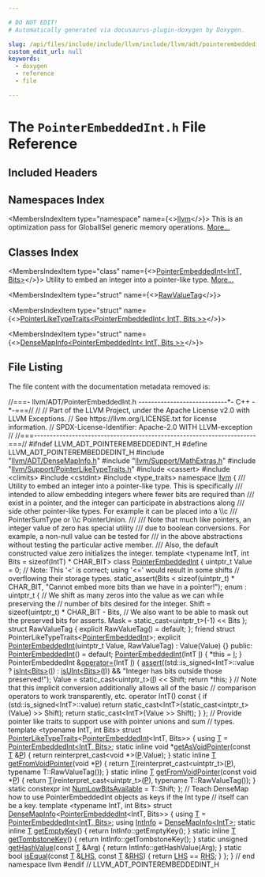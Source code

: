 ```yaml
---

# DO NOT EDIT!
# Automatically generated via docusaurus-plugin-doxygen by Doxygen.

slug: /api/files/include/include/llvm/include/llvm/adt/pointerembeddedint-h
custom_edit_url: null
keywords:
  - doxygen
  - reference
  - file

---
```





# The `PointerEmbeddedInt.h` File Reference

<DoxygenPage pluginConfig={pluginConfig}>



## Included Headers

<IncludesList>
<IncludesListItem
  filePath="llvm/ADT/DenseMapInfo.h"
  permalink="/docs/api/files/include/include/llvm/include/llvm/adt/densemapinfo-h"
  isLocal="true" />
<IncludesListItem
  filePath="llvm/Support/MathExtras.h"
  permalink="/docs/api/files/include/include/llvm/include/llvm/support/mathextras-h"
  isLocal="true" />
<IncludesListItem
  filePath="llvm/Support/PointerLikeTypeTraits.h"
  permalink="/docs/api/files/include/include/llvm/include/llvm/support/pointerliketypetraits-h"
  isLocal="true" />
<IncludesListItem
  filePath="cassert"
  permalink=""
  isLocal="false" />
<IncludesListItem
  filePath="climits"
  permalink=""
  isLocal="false" />
<IncludesListItem
  filePath="cstdint"
  permalink=""
  isLocal="false" />
<IncludesListItem
  filePath="type_traits"
  permalink=""
  isLocal="false" />
</IncludesList>

## Namespaces Index

<MembersIndex>

<MembersIndexItem
  type="namespace"
  name={<><a href="/docs/api/namespaces/llvm">llvm</a></>}>
This is an optimization pass for GlobalISel generic memory operations. <a href="/docs/api/namespaces/llvm/#details">More...</a>
</MembersIndexItem>

</MembersIndex>

## Classes Index

<MembersIndex>

<MembersIndexItem
  type="class"
  name={<><a href="/docs/api/classes/llvm/pointerembeddedint">PointerEmbeddedInt&lt;IntT, Bits&gt;</a></>}>
Utility to embed an integer into a pointer-like type. <a href="/docs/api/classes/llvm/pointerembeddedint/#details">More...</a>
</MembersIndexItem>

<MembersIndexItem
  type="struct"
  name={<><a href="/docs/api/structs/llvm/pointerembeddedint/rawvaluetag">RawValueTag</a></>}>
</MembersIndexItem>

<MembersIndexItem
  type="struct"
  name={<><a href="/docs/api/structs/llvm/pointerliketypetraits-1815c9a78f2d12e75277c3404e867e33">PointerLikeTypeTraits&lt;PointerEmbeddedInt&lt; IntT, Bits &gt;&gt;</a></>}>
</MembersIndexItem>

<MembersIndexItem
  type="struct"
  name={<><a href="/docs/api/structs/llvm/densemapinfo-1815c9a78f2d12e75277c3404e867e33">DenseMapInfo&lt;PointerEmbeddedInt&lt; IntT, Bits &gt;&gt;</a></>}>
</MembersIndexItem>

</MembersIndex>


## File Listing

The file content with the documentation metadata removed is:

<ProgramListing>

<Link id="l00001" /><CodeLine lineNumber="1"><Highlight kind="comment">//===- llvm/ADT/PointerEmbeddedInt.h ----------------------------&#42;- C++ -&#42;-===//</Highlight><Highlight kind="normal"></Highlight></CodeLine>
<Link id="l00002" /><CodeLine lineNumber="2"><Highlight kind="normal"></Highlight><Highlight kind="comment">//</Highlight><Highlight kind="normal"></Highlight></CodeLine>
<Link id="l00003" /><CodeLine lineNumber="3"><Highlight kind="normal"></Highlight><Highlight kind="comment">// Part of the LLVM Project, under the Apache License v2.0 with LLVM Exceptions.</Highlight><Highlight kind="normal"></Highlight></CodeLine>
<Link id="l00004" /><CodeLine lineNumber="4"><Highlight kind="normal"></Highlight><Highlight kind="comment">// See https://llvm.org/LICENSE.txt for license information.</Highlight><Highlight kind="normal"></Highlight></CodeLine>
<Link id="l00005" /><CodeLine lineNumber="5"><Highlight kind="normal"></Highlight><Highlight kind="comment">// SPDX-License-Identifier: Apache-2.0 WITH LLVM-exception</Highlight><Highlight kind="normal"></Highlight></CodeLine>
<Link id="l00006" /><CodeLine lineNumber="6"><Highlight kind="normal"></Highlight><Highlight kind="comment">//</Highlight><Highlight kind="normal"></Highlight></CodeLine>
<Link id="l00007" /><CodeLine lineNumber="7"><Highlight kind="normal"></Highlight><Highlight kind="comment">//===----------------------------------------------------------------------===//</Highlight><Highlight kind="normal"></Highlight></CodeLine>
<Link id="l00008" /><CodeLine lineNumber="8"><Highlight kind="normal"></Highlight></CodeLine>
<Link id="l00009" /><CodeLine lineNumber="9"><Highlight kind="normal"></Highlight><Highlight kind="preprocessor">#ifndef LLVM&#95;ADT&#95;POINTEREMBEDDEDINT&#95;H</Highlight><Highlight kind="normal"></Highlight></CodeLine>
<Link id="l00010" /><CodeLine lineNumber="10"><Highlight kind="normal"></Highlight><Highlight kind="preprocessor">#define LLVM&#95;ADT&#95;POINTEREMBEDDEDINT&#95;H</Highlight><Highlight kind="normal"></Highlight></CodeLine>
<Link id="l00011" /><CodeLine lineNumber="11"><Highlight kind="normal"></Highlight></CodeLine>
<Link id="l00012" /><CodeLine lineNumber="12"><Highlight kind="normal"></Highlight><Highlight kind="preprocessor">#include &quot;<a href="/docs/api/files/include/include/llvm/include/llvm/adt/densemapinfo-h">llvm/ADT/DenseMapInfo.h</a>&quot;</Highlight><Highlight kind="normal"></Highlight></CodeLine>
<Link id="l00013" /><CodeLine lineNumber="13"><Highlight kind="normal"></Highlight><Highlight kind="preprocessor">#include &quot;<a href="/docs/api/files/include/include/llvm/include/llvm/support/mathextras-h">llvm/Support/MathExtras.h</a>&quot;</Highlight><Highlight kind="normal"></Highlight></CodeLine>
<Link id="l00014" /><CodeLine lineNumber="14"><Highlight kind="normal"></Highlight><Highlight kind="preprocessor">#include &quot;<a href="/docs/api/files/include/include/llvm/include/llvm/support/pointerliketypetraits-h">llvm/Support/PointerLikeTypeTraits.h</a>&quot;</Highlight><Highlight kind="normal"></Highlight></CodeLine>
<Link id="l00015" /><CodeLine lineNumber="15"><Highlight kind="normal"></Highlight><Highlight kind="preprocessor">#include &lt;cassert&gt;</Highlight><Highlight kind="normal"></Highlight></CodeLine>
<Link id="l00016" /><CodeLine lineNumber="16"><Highlight kind="normal"></Highlight><Highlight kind="preprocessor">#include &lt;climits&gt;</Highlight><Highlight kind="normal"></Highlight></CodeLine>
<Link id="l00017" /><CodeLine lineNumber="17"><Highlight kind="normal"></Highlight><Highlight kind="preprocessor">#include &lt;cstdint&gt;</Highlight><Highlight kind="normal"></Highlight></CodeLine>
<Link id="l00018" /><CodeLine lineNumber="18"><Highlight kind="normal"></Highlight><Highlight kind="preprocessor">#include &lt;type&#95;traits&gt;</Highlight><Highlight kind="normal"></Highlight></CodeLine>
<Link id="l00019" /><CodeLine lineNumber="19"><Highlight kind="normal"></Highlight></CodeLine>
<Link id="l00020" /><CodeLine lineNumber="20"><Highlight kind="normal"></Highlight><Highlight kind="keyword">namespace </Highlight><Highlight kind="normal"><a href="/docs/api/namespaces/llvm">llvm</a> &#123;</Highlight></CodeLine>
<Link id="l00021" /><CodeLine lineNumber="21"><Highlight kind="normal"></Highlight><Highlight kind="comment"></Highlight></CodeLine>
<Link id="l00022" /><CodeLine lineNumber="22"><Highlight kind="comment">/// Utility to embed an integer into a pointer-like type. This is specifically</Highlight></CodeLine>
<Link id="l00023" /><CodeLine lineNumber="23"><Highlight kind="comment">/// intended to allow embedding integers where fewer bits are required than</Highlight></CodeLine>
<Link id="l00024" /><CodeLine lineNumber="24"><Highlight kind="comment">/// exist in a pointer, and the integer can participate in abstractions along</Highlight></CodeLine>
<Link id="l00025" /><CodeLine lineNumber="25"><Highlight kind="comment">/// side other pointer-like types. For example it can be placed into a \\c</Highlight></CodeLine>
<Link id="l00026" /><CodeLine lineNumber="26"><Highlight kind="comment">/// PointerSumType or \\c PointerUnion.</Highlight></CodeLine>
<Link id="l00027" /><CodeLine lineNumber="27"><Highlight kind="comment">///</Highlight></CodeLine>
<Link id="l00028" /><CodeLine lineNumber="28"><Highlight kind="comment">/// Note that much like pointers, an integer value of zero has special utility</Highlight></CodeLine>
<Link id="l00029" /><CodeLine lineNumber="29"><Highlight kind="comment">/// due to boolean conversions. For example, a non-null value can be tested for</Highlight></CodeLine>
<Link id="l00030" /><CodeLine lineNumber="30"><Highlight kind="comment">/// in the above abstractions without testing the particular active member.</Highlight></CodeLine>
<Link id="l00031" /><CodeLine lineNumber="31"><Highlight kind="comment">/// Also, the default constructed value zero initializes the integer.</Highlight><Highlight kind="normal"></Highlight></CodeLine>
<Link id="l00032" /><CodeLine lineNumber="32"><Highlight kind="normal"></Highlight><Highlight kind="keyword">template</Highlight><Highlight kind="normal"> &lt;</Highlight><Highlight kind="keyword">typename</Highlight><Highlight kind="normal"> IntT, </Highlight><Highlight kind="keywordtype">int</Highlight><Highlight kind="normal"> Bits = sizeof(IntT) &#42; CHAR&#95;BIT&gt;</Highlight></CodeLine>
<Link id="l00033" /><CodeLine lineNumber="33" lineLink="/docs/api/classes/llvm/pointerembeddedint"><Highlight kind="normal"></Highlight><Highlight kind="keyword">class </Highlight><Highlight kind="normal"><a href="/docs/api/classes/llvm/pointerembeddedint/#ad6fb45970333ed1021fa68939785950d">PointerEmbeddedInt</a> &#123;</Highlight></CodeLine>
<Link id="l00034" /><CodeLine lineNumber="34"><Highlight kind="normal">  uintptr&#95;t Value = 0;</Highlight></CodeLine>
<Link id="l00035" /><CodeLine lineNumber="35"><Highlight kind="normal"></Highlight></CodeLine>
<Link id="l00036" /><CodeLine lineNumber="36"><Highlight kind="normal">  </Highlight><Highlight kind="comment">// Note: This &#39;&lt;&#39; is correct; using &#39;&lt;=&#39; would result in some shifts</Highlight><Highlight kind="normal"></Highlight></CodeLine>
<Link id="l00037" /><CodeLine lineNumber="37"><Highlight kind="normal">  </Highlight><Highlight kind="comment">// overflowing their storage types.</Highlight><Highlight kind="normal"></Highlight></CodeLine>
<Link id="l00038" /><CodeLine lineNumber="38" lineLink="/docs/api/classes/llvm/pointerembeddedint/#a4d120b8037d5e9933d98ff076edab2d8"><Highlight kind="normal">  </Highlight><Highlight kind="keyword">static&#95;assert</Highlight><Highlight kind="normal">(Bits &lt; </Highlight><Highlight kind="keyword">sizeof</Highlight><Highlight kind="normal">(uintptr&#95;t) &#42; CHAR&#95;BIT,</Highlight></CodeLine>
<Link id="l00039" /><CodeLine lineNumber="39"><Highlight kind="normal">                </Highlight><Highlight kind="stringliteral">&quot;Cannot embed more bits than we have in a pointer!&quot;</Highlight><Highlight kind="normal">);</Highlight></CodeLine>
<Link id="l00040" /><CodeLine lineNumber="40"><Highlight kind="normal"></Highlight></CodeLine>
<Link id="l00041" /><CodeLine lineNumber="41"><Highlight kind="normal">  enum : uintptr&#95;t &#123;</Highlight></CodeLine>
<Link id="l00042" /><CodeLine lineNumber="42"><Highlight kind="normal">    </Highlight><Highlight kind="comment">// We shift as many zeros into the value as we can while preserving the</Highlight><Highlight kind="normal"></Highlight></CodeLine>
<Link id="l00043" /><CodeLine lineNumber="43"><Highlight kind="normal">    </Highlight><Highlight kind="comment">// number of bits desired for the integer.</Highlight><Highlight kind="normal"></Highlight></CodeLine>
<Link id="l00044" /><CodeLine lineNumber="44"><Highlight kind="normal">    Shift = </Highlight><Highlight kind="keyword">sizeof</Highlight><Highlight kind="normal">(uintptr&#95;t) &#42; CHAR&#95;BIT - Bits,</Highlight></CodeLine>
<Link id="l00045" /><CodeLine lineNumber="45"><Highlight kind="normal"></Highlight></CodeLine>
<Link id="l00046" /><CodeLine lineNumber="46"><Highlight kind="normal">    </Highlight><Highlight kind="comment">// We also want to be able to mask out the preserved bits for asserts.</Highlight><Highlight kind="normal"></Highlight></CodeLine>
<Link id="l00047" /><CodeLine lineNumber="47"><Highlight kind="normal">    Mask = </Highlight><Highlight kind="keyword">static&#95;cast&lt;</Highlight><Highlight kind="normal">uintptr&#95;t</Highlight><Highlight kind="keyword">&gt;</Highlight><Highlight kind="normal">(-1) &lt;&lt; Bits</Highlight></CodeLine>
<Link id="l00048" /><CodeLine lineNumber="48"><Highlight kind="normal">  &#125;;</Highlight></CodeLine>
<Link id="l00049" /><CodeLine lineNumber="49"><Highlight kind="normal"></Highlight></CodeLine>
<Link id="l00050" /><CodeLine lineNumber="50"><Highlight kind="normal">  </Highlight><Highlight kind="keyword">struct </Highlight><Highlight kind="normal">RawValueTag &#123;</Highlight></CodeLine>
<Link id="l00051" /><CodeLine lineNumber="51"><Highlight kind="normal">    </Highlight><Highlight kind="keyword">explicit</Highlight><Highlight kind="normal"> RawValueTag() = </Highlight><Highlight kind="keywordflow">default</Highlight><Highlight kind="normal">;</Highlight></CodeLine>
<Link id="l00052" /><CodeLine lineNumber="52"><Highlight kind="normal">  &#125;;</Highlight></CodeLine>
<Link id="l00053" /><CodeLine lineNumber="53"><Highlight kind="normal"></Highlight></CodeLine>
<Link id="l00054" /><CodeLine lineNumber="54"><Highlight kind="normal">  </Highlight><Highlight kind="keyword">friend</Highlight><Highlight kind="normal"> </Highlight><Highlight kind="keyword">struct </Highlight><Highlight kind="normal">PointerLikeTypeTraits&lt;<a href="/docs/api/classes/llvm/pointerembeddedint/#ad6fb45970333ed1021fa68939785950d">PointerEmbeddedInt</a>&gt;;</Highlight></CodeLine>
<Link id="l00055" /><CodeLine lineNumber="55"><Highlight kind="normal"></Highlight></CodeLine>
<Link id="l00056" /><CodeLine lineNumber="56"><Highlight kind="normal">  </Highlight><Highlight kind="keyword">explicit</Highlight><Highlight kind="normal"> <a href="/docs/api/classes/llvm/pointerembeddedint/#ad6fb45970333ed1021fa68939785950d">PointerEmbeddedInt</a>(uintptr&#95;t Value, RawValueTag) : Value(Value) &#123;&#125;</Highlight></CodeLine>
<Link id="l00057" /><CodeLine lineNumber="57"><Highlight kind="normal"></Highlight></CodeLine>
<Link id="l00058" /><CodeLine lineNumber="58"><Highlight kind="normal"></Highlight><Highlight kind="keyword">public</Highlight><Highlight kind="normal">:</Highlight></CodeLine>
<Link id="l00059" /><CodeLine lineNumber="59" lineLink="/docs/api/classes/llvm/pointerembeddedint/#ad6fb45970333ed1021fa68939785950d"><Highlight kind="normal">  <a href="/docs/api/classes/llvm/pointerembeddedint/#ad6fb45970333ed1021fa68939785950d">PointerEmbeddedInt</a>() = </Highlight><Highlight kind="keywordflow">default</Highlight><Highlight kind="normal">;</Highlight></CodeLine>
<Link id="l00060" /><CodeLine lineNumber="60"><Highlight kind="normal"></Highlight></CodeLine>
<Link id="l00061" /><CodeLine lineNumber="61" lineLink="/docs/api/classes/llvm/pointerembeddedint/#a897914de7b876537cdad68a213aef272"><Highlight kind="normal">  <a href="/docs/api/classes/llvm/pointerembeddedint/#a897914de7b876537cdad68a213aef272">PointerEmbeddedInt</a>(IntT <a href="/docs/api/files/lib/lib/support/md5-cpp/#ac0eafdc9ee161b71e7af98af736952fd">I</a>) &#123; &#42;</Highlight><Highlight kind="keyword">this</Highlight><Highlight kind="normal"> = <a href="/docs/api/files/lib/lib/support/md5-cpp/#ac0eafdc9ee161b71e7af98af736952fd">I</a>; &#125;</Highlight></CodeLine>
<Link id="l00062" /><CodeLine lineNumber="62"><Highlight kind="normal"></Highlight></CodeLine>
<Link id="l00063" /><CodeLine lineNumber="63" lineLink="/docs/api/classes/llvm/pointerembeddedint/#a797102cb5f5a1af8d001c5271068bde9"><Highlight kind="normal">  PointerEmbeddedInt &amp;<a href="/docs/api/classes/llvm/pointerembeddedint/#a797102cb5f5a1af8d001c5271068bde9">operator=</a>(IntT <a href="/docs/api/files/lib/lib/support/md5-cpp/#ac0eafdc9ee161b71e7af98af736952fd">I</a>) &#123;</Highlight></CodeLine>
<Link id="l00064" /><CodeLine lineNumber="64"><Highlight kind="normal">    <a href="/docs/api/files/lib/lib/target/lib/target/amdgpu/silowercontrolflow-cpp/#a4868c5d81c5ccc98c47aeab6244346a0">assert</a>((std::is&#95;signed&lt;IntT&gt;::value ? <a href="/docs/api/namespaces/llvm/#a1a1e51a5952c3afa00875df90e7ae6f8">isInt&lt;Bits&gt;</a>(<a href="/docs/api/files/lib/lib/support/md5-cpp/#ac0eafdc9ee161b71e7af98af736952fd">I</a>) : <a href="/docs/api/namespaces/llvm/#a87e65296f2a6d9570117a852af342764">isUInt&lt;Bits&gt;</a>(<a href="/docs/api/files/lib/lib/support/md5-cpp/#ac0eafdc9ee161b71e7af98af736952fd">I</a>)) &amp;&amp;</Highlight></CodeLine>
<Link id="l00065" /><CodeLine lineNumber="65"><Highlight kind="normal">           </Highlight><Highlight kind="stringliteral">&quot;Integer has bits outside those preserved!&quot;</Highlight><Highlight kind="normal">);</Highlight></CodeLine>
<Link id="l00066" /><CodeLine lineNumber="66"><Highlight kind="normal">    Value = </Highlight><Highlight kind="keyword">static&#95;cast&lt;</Highlight><Highlight kind="normal">uintptr&#95;t</Highlight><Highlight kind="keyword">&gt;</Highlight><Highlight kind="normal">(<a href="/docs/api/files/lib/lib/support/md5-cpp/#ac0eafdc9ee161b71e7af98af736952fd">I</a>) &lt;&lt; Shift;</Highlight></CodeLine>
<Link id="l00067" /><CodeLine lineNumber="67"><Highlight kind="normal">    </Highlight><Highlight kind="keywordflow">return</Highlight><Highlight kind="normal"> &#42;</Highlight><Highlight kind="keyword">this</Highlight><Highlight kind="normal">;</Highlight></CodeLine>
<Link id="l00068" /><CodeLine lineNumber="68"><Highlight kind="normal">  &#125;</Highlight></CodeLine>
<Link id="l00069" /><CodeLine lineNumber="69"><Highlight kind="normal"></Highlight></CodeLine>
<Link id="l00070" /><CodeLine lineNumber="70"><Highlight kind="normal">  </Highlight><Highlight kind="comment">// Note that this implicit conversion additionally allows all of the basic</Highlight><Highlight kind="normal"></Highlight></CodeLine>
<Link id="l00071" /><CodeLine lineNumber="71"><Highlight kind="normal">  </Highlight><Highlight kind="comment">// comparison operators to work transparently, etc.</Highlight><Highlight kind="normal"></Highlight></CodeLine>
<Link id="l00072" /><CodeLine lineNumber="72" lineLink="/docs/api/classes/llvm/pointerembeddedint/#ab7a40cca67f87adef44bac2e8af94428"><Highlight kind="normal">  </Highlight><Highlight kind="keyword">operator</Highlight><Highlight kind="normal"> IntT()</Highlight><Highlight kind="keyword"> const </Highlight><Highlight kind="normal">&#123;</Highlight></CodeLine>
<Link id="l00073" /><CodeLine lineNumber="73"><Highlight kind="normal">    </Highlight><Highlight kind="keywordflow">if</Highlight><Highlight kind="normal"> (std::is&#95;signed&lt;IntT&gt;::value)</Highlight></CodeLine>
<Link id="l00074" /><CodeLine lineNumber="74"><Highlight kind="normal">      </Highlight><Highlight kind="keywordflow">return</Highlight><Highlight kind="normal"> </Highlight><Highlight kind="keyword">static&#95;cast&lt;</Highlight><Highlight kind="normal">IntT</Highlight><Highlight kind="keyword">&gt;</Highlight><Highlight kind="normal">(</Highlight><Highlight kind="keyword">static&#95;cast&lt;</Highlight><Highlight kind="normal">intptr&#95;t</Highlight><Highlight kind="keyword">&gt;</Highlight><Highlight kind="normal">(Value) &gt;&gt; Shift);</Highlight></CodeLine>
<Link id="l00075" /><CodeLine lineNumber="75"><Highlight kind="normal">    </Highlight><Highlight kind="keywordflow">return</Highlight><Highlight kind="normal"> </Highlight><Highlight kind="keyword">static&#95;cast&lt;</Highlight><Highlight kind="normal">IntT</Highlight><Highlight kind="keyword">&gt;</Highlight><Highlight kind="normal">(Value &gt;&gt; Shift);</Highlight></CodeLine>
<Link id="l00076" /><CodeLine lineNumber="76"><Highlight kind="normal">  &#125;</Highlight></CodeLine>
<Link id="l00077" /><CodeLine lineNumber="77"><Highlight kind="normal">&#125;;</Highlight></CodeLine>
<Link id="l00078" /><CodeLine lineNumber="78"><Highlight kind="normal"></Highlight></CodeLine>
<Link id="l00079" /><CodeLine lineNumber="79"><Highlight kind="normal"></Highlight><Highlight kind="comment">// Provide pointer like traits to support use with pointer unions and sum</Highlight><Highlight kind="normal"></Highlight></CodeLine>
<Link id="l00080" /><CodeLine lineNumber="80"><Highlight kind="normal"></Highlight><Highlight kind="comment">// types.</Highlight><Highlight kind="normal"></Highlight></CodeLine>
<Link id="l00081" /><CodeLine lineNumber="81"><Highlight kind="normal"></Highlight><Highlight kind="keyword">template</Highlight><Highlight kind="normal"> &lt;</Highlight><Highlight kind="keyword">typename</Highlight><Highlight kind="normal"> IntT, </Highlight><Highlight kind="keywordtype">int</Highlight><Highlight kind="normal"> Bits&gt;</Highlight></CodeLine>
<Link id="l00082" /><CodeLine lineNumber="82" lineLink="/docs/api/structs/llvm/pointerliketypetraits-1815c9a78f2d12e75277c3404e867e33"><Highlight kind="normal"></Highlight><Highlight kind="keyword">struct </Highlight><Highlight kind="normal"><a href="/docs/api/structs/llvm/pointerliketypetraits">PointerLikeTypeTraits</a>&lt;<a href="/docs/api/classes/llvm/pointerembeddedint">PointerEmbeddedInt</a>&lt;IntT, Bits&gt;&gt; &#123;</Highlight></CodeLine>
<Link id="l00083" /><CodeLine lineNumber="83" lineLink="/docs/api/structs/llvm/pointerliketypetraits-1815c9a78f2d12e75277c3404e867e33/#a4214a350e7e1d29326062d6954617814"><Highlight kind="normal">  </Highlight><Highlight kind="keyword">using </Highlight><Highlight kind="normal"><a href="/docs/api/structs/llvm/pointerliketypetraits-1815c9a78f2d12e75277c3404e867e33/#a4214a350e7e1d29326062d6954617814">T</a> = <a href="/docs/api/classes/llvm/pointerembeddedint">PointerEmbeddedInt&lt;IntT, Bits&gt;</a>;</Highlight></CodeLine>
<Link id="l00084" /><CodeLine lineNumber="84"><Highlight kind="normal"></Highlight></CodeLine>
<Link id="l00085" /><CodeLine lineNumber="85" lineLink="/docs/api/structs/llvm/pointerliketypetraits-1815c9a78f2d12e75277c3404e867e33/#aa260c9d0299bbdc4497cc1ef9401708a"><Highlight kind="normal">  </Highlight><Highlight kind="keyword">static</Highlight><Highlight kind="normal"> </Highlight><Highlight kind="keyword">inline</Highlight><Highlight kind="normal"> </Highlight><Highlight kind="keywordtype">void</Highlight><Highlight kind="normal"> &#42;<a href="/docs/api/structs/llvm/pointerliketypetraits-1815c9a78f2d12e75277c3404e867e33/#aa260c9d0299bbdc4497cc1ef9401708a">getAsVoidPointer</a>(</Highlight><Highlight kind="keyword">const</Highlight><Highlight kind="normal"> <a href="/docs/api/structs/llvm/pointerliketypetraits-1815c9a78f2d12e75277c3404e867e33/#a4214a350e7e1d29326062d6954617814">T</a> &amp;<a href="/docs/api/files/lib/lib/option/option-cpp/#a04665169063c8ca1f2ea96c27fc7c2b2">P</a>) &#123;</Highlight></CodeLine>
<Link id="l00086" /><CodeLine lineNumber="86"><Highlight kind="normal">    </Highlight><Highlight kind="keywordflow">return</Highlight><Highlight kind="normal"> </Highlight><Highlight kind="keyword">reinterpret&#95;cast&lt;</Highlight><Highlight kind="keywordtype">void</Highlight><Highlight kind="normal"> &#42;</Highlight><Highlight kind="keyword">&gt;</Highlight><Highlight kind="normal">(<a href="/docs/api/files/lib/lib/option/option-cpp/#a04665169063c8ca1f2ea96c27fc7c2b2">P</a>.Value);</Highlight></CodeLine>
<Link id="l00087" /><CodeLine lineNumber="87"><Highlight kind="normal">  &#125;</Highlight></CodeLine>
<Link id="l00088" /><CodeLine lineNumber="88"><Highlight kind="normal"></Highlight></CodeLine>
<Link id="l00089" /><CodeLine lineNumber="89" lineLink="/docs/api/structs/llvm/pointerliketypetraits-1815c9a78f2d12e75277c3404e867e33/#ac75458311816724d8d6e61ad7e111939"><Highlight kind="normal">  </Highlight><Highlight kind="keyword">static</Highlight><Highlight kind="normal"> </Highlight><Highlight kind="keyword">inline</Highlight><Highlight kind="normal"> <a href="/docs/api/structs/llvm/pointerliketypetraits-1815c9a78f2d12e75277c3404e867e33/#a4214a350e7e1d29326062d6954617814">T</a> <a href="/docs/api/structs/llvm/pointerliketypetraits-1815c9a78f2d12e75277c3404e867e33/#ac75458311816724d8d6e61ad7e111939">getFromVoidPointer</a>(</Highlight><Highlight kind="keywordtype">void</Highlight><Highlight kind="normal"> &#42;<a href="/docs/api/files/lib/lib/option/option-cpp/#a04665169063c8ca1f2ea96c27fc7c2b2">P</a>) &#123;</Highlight></CodeLine>
<Link id="l00090" /><CodeLine lineNumber="90"><Highlight kind="normal">    </Highlight><Highlight kind="keywordflow">return</Highlight><Highlight kind="normal"> <a href="/docs/api/files/lib/lib/target/lib/target/mips/mips16isellowering-cpp/#a0acb682b8260ab1c60b918599864e2e5">T</a>(</Highlight><Highlight kind="keyword">reinterpret&#95;cast&lt;</Highlight><Highlight kind="normal">uintptr&#95;t</Highlight><Highlight kind="keyword">&gt;</Highlight><Highlight kind="normal">(<a href="/docs/api/files/lib/lib/option/option-cpp/#a04665169063c8ca1f2ea96c27fc7c2b2">P</a>), </Highlight><Highlight kind="keyword">typename</Highlight><Highlight kind="normal"> T::RawValueTag());</Highlight></CodeLine>
<Link id="l00091" /><CodeLine lineNumber="91"><Highlight kind="normal">  &#125;</Highlight></CodeLine>
<Link id="l00092" /><CodeLine lineNumber="92"><Highlight kind="normal"></Highlight></CodeLine>
<Link id="l00093" /><CodeLine lineNumber="93" lineLink="/docs/api/structs/llvm/pointerliketypetraits-1815c9a78f2d12e75277c3404e867e33/#a2910be30c7def7e9c087d42c07309441"><Highlight kind="normal">  </Highlight><Highlight kind="keyword">static</Highlight><Highlight kind="normal"> </Highlight><Highlight kind="keyword">inline</Highlight><Highlight kind="normal"> <a href="/docs/api/structs/llvm/pointerliketypetraits-1815c9a78f2d12e75277c3404e867e33/#a4214a350e7e1d29326062d6954617814">T</a> <a href="/docs/api/structs/llvm/pointerliketypetraits-1815c9a78f2d12e75277c3404e867e33/#a2910be30c7def7e9c087d42c07309441">getFromVoidPointer</a>(</Highlight><Highlight kind="keyword">const</Highlight><Highlight kind="normal"> </Highlight><Highlight kind="keywordtype">void</Highlight><Highlight kind="normal"> &#42;<a href="/docs/api/files/lib/lib/option/option-cpp/#a04665169063c8ca1f2ea96c27fc7c2b2">P</a>) &#123;</Highlight></CodeLine>
<Link id="l00094" /><CodeLine lineNumber="94"><Highlight kind="normal">    </Highlight><Highlight kind="keywordflow">return</Highlight><Highlight kind="normal"> <a href="/docs/api/files/lib/lib/target/lib/target/mips/mips16isellowering-cpp/#a0acb682b8260ab1c60b918599864e2e5">T</a>(</Highlight><Highlight kind="keyword">reinterpret&#95;cast&lt;</Highlight><Highlight kind="normal">uintptr&#95;t</Highlight><Highlight kind="keyword">&gt;</Highlight><Highlight kind="normal">(<a href="/docs/api/files/lib/lib/option/option-cpp/#a04665169063c8ca1f2ea96c27fc7c2b2">P</a>), </Highlight><Highlight kind="keyword">typename</Highlight><Highlight kind="normal"> T::RawValueTag());</Highlight></CodeLine>
<Link id="l00095" /><CodeLine lineNumber="95"><Highlight kind="normal">  &#125;</Highlight></CodeLine>
<Link id="l00096" /><CodeLine lineNumber="96"><Highlight kind="normal"></Highlight></CodeLine>
<Link id="l00097" /><CodeLine lineNumber="97" lineLink="/docs/api/structs/llvm/pointerliketypetraits-1815c9a78f2d12e75277c3404e867e33/#ac87a2ec1b7600cb064d171b58c0c0680"><Highlight kind="normal">  </Highlight><Highlight kind="keyword">static</Highlight><Highlight kind="normal"> </Highlight><Highlight kind="keyword">constexpr</Highlight><Highlight kind="normal"> </Highlight><Highlight kind="keywordtype">int</Highlight><Highlight kind="normal"> <a href="/docs/api/structs/llvm/pointerliketypetraits-1815c9a78f2d12e75277c3404e867e33/#ac87a2ec1b7600cb064d171b58c0c0680">NumLowBitsAvailable</a> = T::Shift;</Highlight></CodeLine>
<Link id="l00098" /><CodeLine lineNumber="98"><Highlight kind="normal">&#125;;</Highlight></CodeLine>
<Link id="l00099" /><CodeLine lineNumber="99"><Highlight kind="normal"></Highlight></CodeLine>
<Link id="l00100" /><CodeLine lineNumber="100"><Highlight kind="normal"></Highlight><Highlight kind="comment">// Teach DenseMap how to use PointerEmbeddedInt objects as keys if the Int type</Highlight><Highlight kind="normal"></Highlight></CodeLine>
<Link id="l00101" /><CodeLine lineNumber="101"><Highlight kind="normal"></Highlight><Highlight kind="comment">// itself can be a key.</Highlight><Highlight kind="normal"></Highlight></CodeLine>
<Link id="l00102" /><CodeLine lineNumber="102"><Highlight kind="normal"></Highlight><Highlight kind="keyword">template</Highlight><Highlight kind="normal"> &lt;</Highlight><Highlight kind="keyword">typename</Highlight><Highlight kind="normal"> IntT, </Highlight><Highlight kind="keywordtype">int</Highlight><Highlight kind="normal"> Bits&gt;</Highlight></CodeLine>
<Link id="l00103" /><CodeLine lineNumber="103" lineLink="/docs/api/structs/llvm/densemapinfo-1815c9a78f2d12e75277c3404e867e33"><Highlight kind="normal"></Highlight><Highlight kind="keyword">struct </Highlight><Highlight kind="normal"><a href="/docs/api/structs/llvm/densemapinfo">DenseMapInfo</a>&lt;<a href="/docs/api/classes/llvm/pointerembeddedint">PointerEmbeddedInt</a>&lt;IntT, Bits&gt;&gt; &#123;</Highlight></CodeLine>
<Link id="l00104" /><CodeLine lineNumber="104" lineLink="/docs/api/structs/llvm/densemapinfo-1815c9a78f2d12e75277c3404e867e33/#a79766bbfac74ec1815414828624acf83"><Highlight kind="normal">  </Highlight><Highlight kind="keyword">using </Highlight><Highlight kind="normal"><a href="/docs/api/structs/llvm/densemapinfo-1815c9a78f2d12e75277c3404e867e33/#a79766bbfac74ec1815414828624acf83">T</a> = <a href="/docs/api/classes/llvm/pointerembeddedint">PointerEmbeddedInt&lt;IntT, Bits&gt;</a>;</Highlight></CodeLine>
<Link id="l00105" /><CodeLine lineNumber="105" lineLink="/docs/api/structs/llvm/densemapinfo-1815c9a78f2d12e75277c3404e867e33/#a8b5fb5c12a25292eff981297b097da6d"><Highlight kind="normal">  </Highlight><Highlight kind="keyword">using </Highlight><Highlight kind="normal"><a href="/docs/api/structs/llvm/densemapinfo-1815c9a78f2d12e75277c3404e867e33/#a8b5fb5c12a25292eff981297b097da6d">IntInfo</a> = <a href="/docs/api/structs/llvm/densemapinfo">DenseMapInfo&lt;IntT&gt;</a>;</Highlight></CodeLine>
<Link id="l00106" /><CodeLine lineNumber="106"><Highlight kind="normal"></Highlight></CodeLine>
<Link id="l00107" /><CodeLine lineNumber="107" lineLink="/docs/api/structs/llvm/densemapinfo-1815c9a78f2d12e75277c3404e867e33/#a7333a4159c56db5cf02c4f18fe8599a3"><Highlight kind="normal">  </Highlight><Highlight kind="keyword">static</Highlight><Highlight kind="normal"> </Highlight><Highlight kind="keyword">inline</Highlight><Highlight kind="normal"> <a href="/docs/api/structs/llvm/densemapinfo-1815c9a78f2d12e75277c3404e867e33/#a79766bbfac74ec1815414828624acf83">T</a> <a href="/docs/api/structs/llvm/densemapinfo-1815c9a78f2d12e75277c3404e867e33/#a7333a4159c56db5cf02c4f18fe8599a3">getEmptyKey</a>() &#123; </Highlight><Highlight kind="keywordflow">return</Highlight><Highlight kind="normal"> IntInfo::getEmptyKey(); &#125;</Highlight></CodeLine>
<Link id="l00108" /><CodeLine lineNumber="108" lineLink="/docs/api/structs/llvm/densemapinfo-1815c9a78f2d12e75277c3404e867e33/#ae3f3e73b154adc15c8ff05272c315a7a"><Highlight kind="normal">  </Highlight><Highlight kind="keyword">static</Highlight><Highlight kind="normal"> </Highlight><Highlight kind="keyword">inline</Highlight><Highlight kind="normal"> <a href="/docs/api/structs/llvm/densemapinfo-1815c9a78f2d12e75277c3404e867e33/#a79766bbfac74ec1815414828624acf83">T</a> <a href="/docs/api/structs/llvm/densemapinfo-1815c9a78f2d12e75277c3404e867e33/#ae3f3e73b154adc15c8ff05272c315a7a">getTombstoneKey</a>() &#123; </Highlight><Highlight kind="keywordflow">return</Highlight><Highlight kind="normal"> IntInfo::getTombstoneKey(); &#125;</Highlight></CodeLine>
<Link id="l00109" /><CodeLine lineNumber="109"><Highlight kind="normal"></Highlight></CodeLine>
<Link id="l00110" /><CodeLine lineNumber="110" lineLink="/docs/api/structs/llvm/densemapinfo-1815c9a78f2d12e75277c3404e867e33/#a16b76cb358e6853bd09343d0d6ee935d"><Highlight kind="normal">  </Highlight><Highlight kind="keyword">static</Highlight><Highlight kind="normal"> </Highlight><Highlight kind="keywordtype">unsigned</Highlight><Highlight kind="normal"> <a href="/docs/api/structs/llvm/densemapinfo-1815c9a78f2d12e75277c3404e867e33/#a16b76cb358e6853bd09343d0d6ee935d">getHashValue</a>(</Highlight><Highlight kind="keyword">const</Highlight><Highlight kind="normal"> <a href="/docs/api/structs/llvm/densemapinfo-1815c9a78f2d12e75277c3404e867e33/#a79766bbfac74ec1815414828624acf83">T</a> &amp;Arg) &#123;</Highlight></CodeLine>
<Link id="l00111" /><CodeLine lineNumber="111"><Highlight kind="normal">    </Highlight><Highlight kind="keywordflow">return</Highlight><Highlight kind="normal"> IntInfo::getHashValue(Arg);</Highlight></CodeLine>
<Link id="l00112" /><CodeLine lineNumber="112"><Highlight kind="normal">  &#125;</Highlight></CodeLine>
<Link id="l00113" /><CodeLine lineNumber="113"><Highlight kind="normal"></Highlight></CodeLine>
<Link id="l00114" /><CodeLine lineNumber="114" lineLink="/docs/api/structs/llvm/densemapinfo-1815c9a78f2d12e75277c3404e867e33/#a73a74b452481d910847f7bdcfbb59e83"><Highlight kind="normal">  </Highlight><Highlight kind="keyword">static</Highlight><Highlight kind="normal"> </Highlight><Highlight kind="keywordtype">bool</Highlight><Highlight kind="normal"> <a href="/docs/api/structs/llvm/densemapinfo-1815c9a78f2d12e75277c3404e867e33/#a73a74b452481d910847f7bdcfbb59e83">isEqual</a>(</Highlight><Highlight kind="keyword">const</Highlight><Highlight kind="normal"> <a href="/docs/api/structs/llvm/densemapinfo-1815c9a78f2d12e75277c3404e867e33/#a79766bbfac74ec1815414828624acf83">T</a> &amp;<a href="/docs/api/files/lib/lib/target/lib/target/x86/x86partialreduction-cpp/#a9e1483f7215664a2315c53c3558d9a8d">LHS</a>, </Highlight><Highlight kind="keyword">const</Highlight><Highlight kind="normal"> <a href="/docs/api/structs/llvm/densemapinfo-1815c9a78f2d12e75277c3404e867e33/#a79766bbfac74ec1815414828624acf83">T</a> &amp;<a href="/docs/api/files/lib/lib/target/lib/target/x86/x86partialreduction-cpp/#a87b8bfbbe9d8f7146d7f20a5fb42efd0">RHS</a>) &#123; </Highlight><Highlight kind="keywordflow">return</Highlight><Highlight kind="normal"> <a href="/docs/api/files/lib/lib/target/lib/target/x86/x86partialreduction-cpp/#a9e1483f7215664a2315c53c3558d9a8d">LHS</a> == <a href="/docs/api/files/lib/lib/target/lib/target/x86/x86partialreduction-cpp/#a87b8bfbbe9d8f7146d7f20a5fb42efd0">RHS</a>; &#125;</Highlight></CodeLine>
<Link id="l00115" /><CodeLine lineNumber="115"><Highlight kind="normal">&#125;;</Highlight></CodeLine>
<Link id="l00116" /><CodeLine lineNumber="116"><Highlight kind="normal"></Highlight></CodeLine>
<Link id="l00117" /><CodeLine lineNumber="117"><Highlight kind="normal">&#125; </Highlight><Highlight kind="comment">// end namespace llvm</Highlight><Highlight kind="normal"></Highlight></CodeLine>
<Link id="l00118" /><CodeLine lineNumber="118"><Highlight kind="normal"></Highlight></CodeLine>
<Link id="l00119" /><CodeLine lineNumber="119"><Highlight kind="normal"></Highlight><Highlight kind="preprocessor">#endif </Highlight><Highlight kind="comment">// LLVM&#95;ADT&#95;POINTEREMBEDDEDINT&#95;H</Highlight><Highlight kind="normal"></Highlight></CodeLine>

</ProgramListing>

</DoxygenPage>
